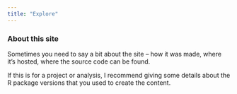```yaml
---
title: "Explore"
---
```


### About this site

Sometimes you need to say a bit about the site -- how it was made, where it's hosted, where the source code can be found. 

If this is for a project or analysis, I recommend giving some details about the R package versions that you used to create the content.
